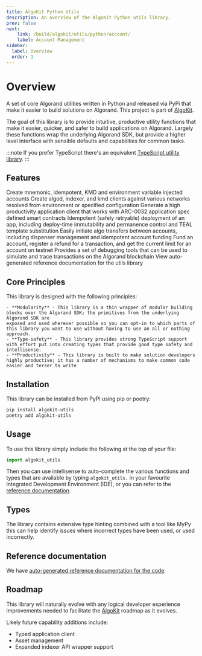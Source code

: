 ```yaml
---
title: AlgoKit Python Utils
description: An overview of the AlgoKit Python utils library.
prev: false
next:
    link: /build/algokit/utils/python/account/
    label: Account Management
sidebar:
  label: Overview
  order: 1
---
```



# Overview
A set of core Algorand utilities written in Python and released via PyPi that make it easier to build solutions on Algorand.
This project is part of [AlgoKit](https://github.com/algorandfoundation/algokit-cli).

The goal of this library is to provide intuitive, productive utility functions that make it easier, quicker, and safer to build applications on Algorand.
Largely these functions wrap the underlying Algorand SDK, but provide a higher level interface with sensible defaults and capabilities for common tasks.

:::note
If you prefer TypeScript there's an equivalent [TypeScript utility library](/build/algokit/ts/overview).
:::

## Features

<LinkInfoCardGrid>
  <LinkInfoCard title="Account Management" icon="algorand-icon" href="/build/algokit/utils/python/account">
    Create mnemonic, idempotent, KMD and environment variable injected accounts
  </LinkInfoCard>
  <LinkInfoCard title="Client Management" icon="algorand-icon" href="/build/algokit/utils/python/client">
    Create algod, indexer, and kmd clients against various networks resolved from environment or specified configuration
  </LinkInfoCard>
   <LinkInfoCard title="App Client" icon="algorand-icon" href="/build/algokit/utils/python/app-client">
    Generate a high productivity application client that works with ARC-0032 application spec defined smart contracts
  </LinkInfoCard>
  <LinkInfoCard title="App Deployment" icon="algorand-icon" href="/build/algokit/utils/python/app-deploy">
    Idempotent (safely retryable) deployment of an app, including deploy-time immutability and permanence control and TEAL template substitution
  </LinkInfoCard>
  <LinkInfoCard title="Algo Transfer" icon="algorand-icon" href="/build/algokit/utils/python/transfer">
    Easily initiate algo transfers between accounts, including dispenser management and idempotent account funding
  </LinkInfoCard>
   <LinkInfoCard title="Dispenser Client" icon="algorand-icon" href="/build/algokit/utils/python/dispenser">
    Fund an account, register a refund for a transaction, and get the current limit for an account on testnet
  </LinkInfoCard>
  <LinkInfoCard title="Debugger" icon="algorand-icon" href="/build/algokit/utils/python/debugging">
    Provides a set of debugging tools that can be used to simulate and trace transactions on the Algorand blockchain
  </LinkInfoCard>
   <LinkInfoCard title="Reference" icon="algorand-icon" href="/build/algokit/utils/python/reference">
    View auto-generated reference documentation for the utils library
  </LinkInfoCard>
</LinkInfoCardGrid>

## Core Principles
This library is designed with the following principles:

    - **Modularity** - This library is a thin wrapper of modular building blocks over the Algorand SDK; the primitives from the underlying Algorand SDK are
    exposed and used wherever possible so you can opt-in to which parts of this library you want to use without having to use an all or nothing approach.
    - **Type-safety** - This library provides strong TypeScript support with effort put into creating types that provide good type safety and intellisense.
    - **Productivity** - This library is built to make solution developers highly productive; it has a number of mechanisms to make common code easier and terser to write

## Installation
This library can be installed from PyPi using pip or poetry:

```bash showLineNumbers=false frame=terminal
pip install algokit-utils
poetry add algokit-utils
```
## Usage
To use this library simply include the following at the top of your file:

```python showLineNumbers=false frame=terminal
import algokit_utils
```
Then you can use intellisense to auto-complete the various functions and types that are available by typing `algokit_utils.` in your favourite Integrated Development Environment (IDE),
or you can refer to the [reference documentation](/build/algokit/utils/python/reference).

## Types 
The library contains extensive type hinting combined with a tool like MyPy this can help identify issues where incorrect types have been used, or used incorrectly.

## Reference documentation
We have [auto-generated reference documentation for the code](/build/algokit/utils/python/reference).

## Roadmap
This library will naturally evolve with any logical developer experience improvements needed to facilitate the [AlgoKit](https://github.com/algorandfoundation/algokit-cli) roadmap as it evolves.

Likely future capability additions include:

- Typed application client
- Asset management
- Expanded indexer API wrapper support